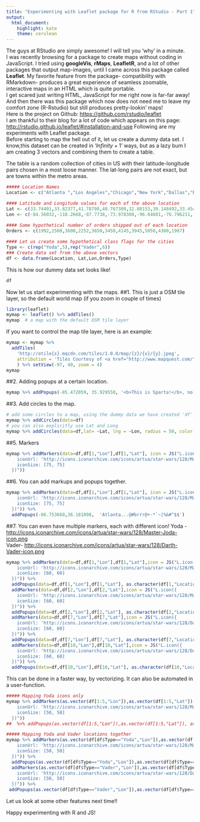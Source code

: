 ```yaml
---
title: "Experimenting with Leaflet package for R from RStudio - Part 1"
output:
  html_document:
    highlight: kate
    theme: cerulean
---
```


The guys at RStudio are simply awesome! I will tell you 'why' in a  minute.  
I was recently browsing for a package to create maps without coding in JavaScript. I tried using **googleVis**, **rMaps**, **LeafletR**, and a lot of other packages that output map-images, until I came across this package called **Leaflet**. My favorite feature from the package- compatibility with RMarkdown- produces a great experience of seamless zoomable, interactive maps in an HTML which is quite portable.  
I get scared just writing HTML, JavaScript for me right now is far-far away! And then there was this package which now does not need me to leave my comfort zone (R-Rstudio) but still produces pretty-lookin' maps!  
Here is the project on Github: <https://github.com/rstudio/leaflet>  
I am thankful to their blog for a lot of code which appears on this page: <http://rstudio.github.io/leaflet/#installation-and-use>
Following are my experiments with Leaflet package.  
Before starting to map the hell out of it, let us create a dummy data set. I know,this dataset can be created in '$Infinity + 1$' ways, but as a lazy bum I am creating 3 vectors and combining them to create a table.  

The table is a random collection of cities in US with their latitude-longitude pairs chosen in a most loose manner. The lat-long pairs are not exact, but are towns within the metro areas. 
```r
##### Location Names
Location <- c("Atlanta ","Los Angeles","Chicago","New York","Dallas","Baltimore","Phoenix","Charlotte","Houston","San Antonio", "Seattle" )

#### Latitude and Longitude values for each of the above location
Lat <- c(33.74401,33.82377,41.78798,40.767309,32.88153,39.148492,33.45444,35.2406,29.935842,29.44838,47.714965 )
Lon <- c(-84.56032,-118.2668,-87.7738,-73.978308,-96.64601,-76.796211,-112.32401,-81.04028,-95.398436,-98.39908,-122.127166 )
 
#### Some hypothetical number of orders shipped out of each location
Orders <- c(1992,2500,3600,2252,3650,3450,4145,3945,5050,4300,1987)

#### Let us create some hypothetical class flags for the cities
Type <- c(rep("Yoda",5),rep("Vader",6))
### Create data set from the above vectors
df <- data.frame(Location, Lat,Lon,Orders,Type)
```
This is how our dummy data set looks like!
```r
df
```

Now let us start experimenting with the maps.
##1. This is just a OSM tile layer, so the default world map (if you zoom in couple of times)
```r
library(leaflet) 
mymap <- leaflet() %>% addTiles() 
mymap  # a map with the default OSM tile layer
```

If you want to control the map tile layer, here is an example:  
```r
mymap <- mymap %>%
  addTiles(
    'http://otile{s}.mqcdn.com/tiles/1.0.0/map/{z}/{x}/{y}.jpeg',
    attribution = 'Tiles Courtesy of <a href="http://www.mapquest.com/">MapQuest</a> &mdash; Map data &copy; <a href="http://www.openstreetmap.org/copyright">OpenStreetMap</a>'
    ) %>% setView(-97, 40, zoom = 4)
mymap
```

##2. Adding popups at a certain location.
```r
mymap %>% addPopups(-85.472059, 35.929550, '<b>This is Sparta!</b>, no really! This is Sparta, TN! ')
```

##3. Add circles to the map.
```r
# add some circles to a map, using the dummy data we have created 'df'
mymap %>% addCircles(data=df)
# you can also explicitly use Lat and Long
mymap %>% addCircles(data=df,lat= ~Lat, lng = ~Lon, radius = 50, color = '#ff0000')
```

##5. Markers
```r
mymap %>% addMarkers(data=df,df[1,"Lon"],df[1,"Lat"], icon = JS("L.icon({
    iconUrl: 'http://icons.iconarchive.com/icons/artua/star-wars/128/Master-Joda-icon.png',
    iconSize: [75, 75]
  })"))
```

##6. You can add markups and popups together.
```r
mymap %>% addMarkers(data=df,df[1,"Lon"],df[1,"Lat"], icon = JS("L.icon({
    iconUrl: 'http://icons.iconarchive.com/icons/artua/star-wars/128/Master-Joda-icon.png',
    iconSize: [75, 75]
  })")) %>%
  addPopups(-86.753660,36.181098,  'Atlanta...@#brrr@+-*`~|%&#^$$') 

```

##7. You can even have multiple markers, each with different icon!
Yoda - <http://icons.iconarchive.com/icons/artua/star-wars/128/Master-Joda-icon.png>  
Vader- <http://icons.iconarchive.com/icons/artua/star-wars/128/Darth-Vader-icon.png>  
```r
mymap %>% addMarkers(data=df,df[1,"Lon"],df[1,"Lat"],icon = JS("L.icon({
    iconUrl: 'http://icons.iconarchive.com/icons/artua/star-wars/128/Master-Joda-icon.png',
    iconSize: [60, 60]
  })")) %>%
  addPopups(data=df,df[1,"Lon"],df[1,"Lat"], as.character(df[1,"Location"])) %>%
  addMarkers(data=df,df[2,"Lon"],df[2,"Lat"],icon = JS("L.icon({
    iconUrl: 'http://icons.iconarchive.com/icons/artua/star-wars/128/Master-Joda-icon.png',
    iconSize: [60, 60]
  })")) %>%
  addPopups(data=df,df[2,"Lon"],df[2,"Lat"], as.character(df[2,"Location"])) %>%
  addMarkers(data=df,df[7,"Lon"],df[7,"Lat"],icon = JS("L.icon({
    iconUrl: 'http://icons.iconarchive.com/icons/artua/star-wars/128/Darth-Vader-icon.png',
    iconSize: [60, 60]
  })")) %>%
  addPopups(data=df,df[7,"Lon"],df[7,"Lat"], as.character(df[7,"Location"])) %>%
  addMarkers(data=df,df[10,"Lon"],df[10,"Lat"],icon = JS("L.icon({
    iconUrl: 'http://icons.iconarchive.com/icons/artua/star-wars/128/Darth-Vader-icon.png',
    iconSize: [60, 60]
  })")) %>%
  addPopups(data=df,df[10,"Lon"],df[10,"Lat"], as.character(df[10,"Location"]))
```

This can be done in a faster way, by vectorizing. It can also be automated in a user-function.
```r
##### Mapping Yoda icons only
mymap %>% addMarkers(as.vector(df[1:5,"Lon"]),as.vector(df[1:5,"Lat"]),  icon = JS("L.icon({
    iconUrl: 'http://icons.iconarchive.com/icons/artua/star-wars/128/Master-Joda-icon.png',
    iconSize: [50, 50]
  })")) 
##  %>% addPopups(as.vector(df[1:5,"Lon"]),as.vector(df[1:5,"Lat"]), as.character(df[1:5,"Location"]) )

##### Mapping Yoda and Vader locations together
mymap %>% addMarkers(as.vector(df[df$Type=="Yoda","Lon"]),as.vector(df[df$Type=="Yoda","Lat"]),  icon = JS("L.icon({
    iconUrl: 'http://icons.iconarchive.com/icons/artua/star-wars/128/Master-Joda-icon.png',
    iconSize: [50, 50]
  })")) %>%
  addPopups(as.vector(df[df$Type=="Yoda","Lon"]),as.vector(df[df$Type=="Yoda","Lat"]), as.character(df[df$Type=="Yoda","Location"]) ) %>%
  addMarkers(as.vector(df[df$Type=="Vader","Lon"]),as.vector(df[df$Type=="Vader","Lat"]),  icon = JS("L.icon({
    iconUrl: 'http://icons.iconarchive.com/icons/artua/star-wars/128/Darth-Vader-icon.png',
    iconSize: [50, 50]
  })")) %>%
 addPopups(as.vector(df[df$Type=="Vader","Lon"]),as.vector(df[df$Type=="Vader","Lat"]), as.character(df[df$Type=="Vader","Location"]) ) 

```
Let us look at some other features next time!!

Happy experimenting with R and JS!

